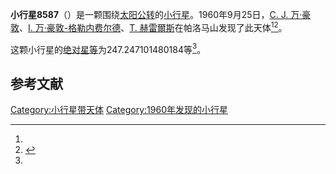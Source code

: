 {{Infobox planet
| bgcolour = #FFFFC0
| name = 8587 Ruficollis
| symbol = 
| image = 
| caption = 
| discovery = yes
| discovery_ref = 
| discoverer = [[C._J._万·豪敦|C. J. 万·豪敦]]、[[I._万·豪敦-格勒内费尔德|I. 万·豪敦-格勒内费尔德]]、[[T._赫雷爾斯|T. 赫雷爾斯]]
| discovery_site = [[帕洛马山|帕洛马山]] 
| discovered = 1960年9月25日
| designations = yes
| mp_name = 
| named_after = 
| alt_names = 3078 P-L/ 1992 OS5
| mp_category = [[主带小行星|主带小行星]]
| orbit_ref = <ref name="a">[http://ssd.jpl.nasa.gov/sbdb.cgi?sstr=8587 8587 Ruficollis] {{Wayback|url=http://ssd.jpl.nasa.gov/sbdb.cgi?sstr=8587 |date=20140815064304 }}，小行星數據庫瀏覽器（JPL Small-Body Database Browser）－[[美国国家航空航天局|美国国家航空航天局]]喷气推进实验室</ref>
| epoch = 2456400.5 (2013年4月18日更新)
| aphelion = {{convert|2.564939227961452|AU|km|3|abbr=on|lk=out}}
| perihelion = {{convert|2.13528853058757|AU|km|3|abbr=on}}
| semimajor = {{convert|2.35011387927451|AU|km|3|abbr=on}}
| eccentricity = 0.091410612
| period = 1315.92697 [[日|日]]<br />3.6[[儒略年|儒略年]]
| avg_speed = 
| inclination = 5.222717922390747
| asc_node = 294.9375457621766
| mean_anomaly = 
| arg_peri = 247.247101480184
| satellites = 
| physical_characteristics = yes
| dimensions = 
| mass = 
| density = 
| surface_grav = 
| escape_velocity = 
| sidereal_day = 
| axial_tilt = 
| pole_ecliptic_lat = 
| pole_ecliptic_lon = 
| albedo = 
| temperatures= 
| temp_name1 = 
| mean_temp_1 = 
| max_temp_1 = 
| temp_name2 = 
| max_temp_2 = 
| spectral_type = 
| abs_magnitude = 247.247101480184
}}

'''小行星8587'''（{{lang-en|8587 Ruficollis}}）是一颗围绕[[太阳|太阳]][[公转|公转]]的[[小行星|小行星]]。1960年9月25日，[[C._J._万·豪敦|C. J. 万·豪敦]]、[[I._万·豪敦-格勒内费尔德|I. 万·豪敦-格勒内费尔德]]、[[T._赫雷爾斯|T. 赫雷爾斯]]在帕洛马山发现了此天体<ref name="a" /><ref>{{cite news|title=小行星列表|url=http://cfa-www.harvard.edu/iau/lists/NumberedMPs.txt|accessdate=2013-07-08|newspaper=哈佛大学|archive-date=2008-05-17|archive-url=https://web.archive.org/web/20080517010638/http://cfa-www.harvard.edu/iau/lists/NumberedMPs.txt|dead-url=no}}</ref>。

这颗小行星的[[绝对星等|绝对星等]]为247.247101480184等<ref name="a" />。

==参考文献==
{{reflist}}
{{Minor Planet Number|[[小行星8586|小行星8586]]|[[小行星8588|小行星8588]]}}

{{小天体}}

[[Category:小行星带天体|Category:小行星带天体]]
[[Category:1960年发现的小行星|Category:1960年发现的小行星]]

{{asteroid-stub}}